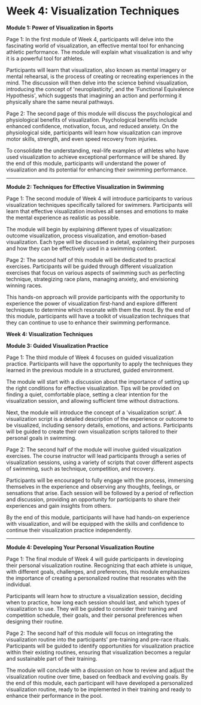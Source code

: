 # Week 4: Visualization Techniques

**Module 1: Power of Visualization in Sports**

Page 1:
In the first module of Week 4, participants will delve into the fascinating world of visualization, an effective mental tool for enhancing athletic performance. The module will explain what visualization is and why it is a powerful tool for athletes.

Participants will learn that visualization, also known as mental imagery or mental rehearsal, is the process of creating or recreating experiences in the mind. The discussion will then delve into the science behind visualization, introducing the concept of 'neuroplasticity', and the 'Functional Equivalence Hypothesis', which suggests that imagining an action and performing it physically share the same neural pathways.

Page 2:
The second page of this module will discuss the psychological and physiological benefits of visualization. Psychological benefits include enhanced confidence, motivation, focus, and reduced anxiety. On the physiological side, participants will learn how visualization can improve motor skills, strength, and even speed recovery from injuries.

To consolidate the understanding, real-life examples of athletes who have used visualization to achieve exceptional performance will be shared. By the end of this module, participants will understand the power of visualization and its potential for enhancing their swimming performance.

---

**Module 2: Techniques for Effective Visualization in Swimming**

Page 1:
The second module of Week 4 will introduce participants to various visualization techniques specifically tailored for swimmers. Participants will learn that effective visualization involves all senses and emotions to make the mental experience as realistic as possible.

The module will begin by explaining different types of visualization: outcome visualization, process visualization, and emotion-based visualization. Each type will be discussed in detail, explaining their purposes and how they can be effectively used in a swimming context.

Page 2:
The second half of this module will be dedicated to practical exercises. Participants will be guided through different visualization exercises that focus on various aspects of swimming such as perfecting technique, strategizing race plans, managing anxiety, and envisioning winning races.

This hands-on approach will provide participants with the opportunity to experience the power of visualization first-hand and explore different techniques to determine which resonate with them the most. By the end of this module, participants will have a toolkit of visualization techniques that they can continue to use to enhance their swimming performance.

**Week 4: Visualization Techniques**

**Module 3: Guided Visualization Practice**

Page 1:
The third module of Week 4 focuses on guided visualization practice. Participants will have the opportunity to apply the techniques they learned in the previous module in a structured, guided environment. 

The module will start with a discussion about the importance of setting up the right conditions for effective visualization. Tips will be provided on finding a quiet, comfortable place, setting a clear intention for the visualization session, and allowing sufficient time without distractions.

Next, the module will introduce the concept of a 'visualization script'. A visualization script is a detailed description of the experience or outcome to be visualized, including sensory details, emotions, and actions. Participants will be guided to create their own visualization scripts tailored to their personal goals in swimming.

Page 2:
The second half of the module will involve guided visualization exercises. The course instructor will lead participants through a series of visualization sessions, using a variety of scripts that cover different aspects of swimming, such as technique, competition, and recovery. 

Participants will be encouraged to fully engage with the process, immersing themselves in the experience and observing any thoughts, feelings, or sensations that arise. Each session will be followed by a period of reflection and discussion, providing an opportunity for participants to share their experiences and gain insights from others.

By the end of this module, participants will have had hands-on experience with visualization, and will be equipped with the skills and confidence to continue their visualization practice independently.

---

**Module 4: Developing Your Personal Visualization Routine**

Page 1:
The final module of Week 4 will guide participants in developing their personal visualization routine. Recognizing that each athlete is unique, with different goals, challenges, and preferences, this module emphasizes the importance of creating a personalized routine that resonates with the individual.

Participants will learn how to structure a visualization session, deciding when to practice, how long each session should last, and which types of visualization to use. They will be guided to consider their training and competition schedule, their goals, and their personal preferences when designing their routine.

Page 2:
The second half of this module will focus on integrating the visualization routine into the participants' pre-training and pre-race rituals. Participants will be guided to identify opportunities for visualization practice within their existing routines, ensuring that visualization becomes a regular and sustainable part of their training.

The module will conclude with a discussion on how to review and adjust the visualization routine over time, based on feedback and evolving goals. By the end of this module, each participant will have developed a personalized visualization routine, ready to be implemented in their training and ready to enhance their performance in the pool.

